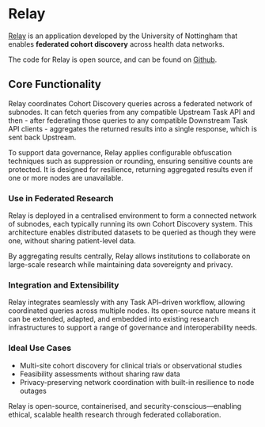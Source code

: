# Relay

[Relay](https://hutch.health/relay) is an application developed by the University of Nottingham that enables **federated cohort discovery** across health data networks.

The code for Relay is open source, and can be found on [Github](https://github.com/Health-Informatics-UoN/hutch-relay).

## Core Functionality

Relay coordinates Cohort Discovery queries across a federated network of subnodes. It can fetch queries from any compatible Upstream Task API and then - after federating those queries to any compatible Downstream Task API clients - aggregates the returned results into a single response, which is sent back Upstream.

To support data governance, Relay applies configurable obfuscation techniques such as suppression or rounding, ensuring sensitive counts are protected. It is designed for resilience, returning aggregated results even if one or more nodes are unavailable.

### Use in Federated Research

Relay is deployed in a centralised environment to form a connected network of subnodes, each typically running its own Cohort Discovery system. This architecture enables distributed datasets to be queried as though they were one, without sharing patient-level data.

By aggregating results centrally, Relay allows institutions to collaborate on large-scale research while maintaining data sovereignty and privacy.

### Integration and Extensibility

Relay integrates seamlessly with any Task API–driven workflow, allowing coordinated queries across multiple nodes. Its open-source nature means it can be extended, adapted, and embedded into existing research infrastructures to support a range of governance and interoperability needs.

### Ideal Use Cases

- Multi-site cohort discovery for clinical trials or observational studies
- Feasibility assessments without sharing raw data
- Privacy-preserving network coordination with built-in resilience to node outages

Relay is open-source, containerised, and security-conscious—enabling ethical, scalable health research through federated collaboration.
